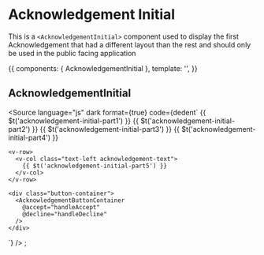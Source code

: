 <!-- AcknowledgemtnInitial.stories.mdx -->


<Meta
  title="Shared/Components/Acknowledgement Section/AcknowledgementInitial"
  component={AcknowledgementInitial}
  decoratiors={[withKnobs]}
/>

# Acknowledgement Initial

This is a `<AcknowledgementInitial>` component used to display the first Acknowledgement that had a
different layout than the rest and should only be used in the public facing application

<Props of={AcknowledgementInitial} />

<Canvas>
  <Story
    name="Primary"
    height="500px"
  >
    {{
      components: { AcknowledgementInitial },
      template: '<AcknowledgementInitial />',
    }}
  </Story>
</Canvas>

## AcknowledgementInitial

<Source
  language="js"
  dark
  format={true}
  code={dedent`
  <v-container>
    <v-row>
      <v-col class="text-left acknowledgement-text">
        {{ $t('acknowledgement-initial-part1') }}
      </v-col>
    </v-row>
    <v-row>
      <v-col class="text-left acknowledgement-text">
        {{ $t('acknowledgement-initial-part2') }}
      </v-col>
    </v-row>
    <v-row>
      <v-col class="text-left acknowledgement-text">
        {{ $t('acknowledgement-initial-part3') }}
      </v-col>
    </v-row>
    <v-row>
      <v-col class="text-left acknowledgement-text">
        {{ $t('acknowledgement-initial-part4') }}
      </v-col>
    </v-row>

    <v-row>
      <v-col class="text-left acknowledgement-text">
        {{ $t('acknowledgement-initial-part5') }}
      </v-col>
    </v-row>

    <div class="button-container">
      <AcknowledgementButtonContainer
        @accept="handleAccept"
        @decline="handleDecline"
      />
    </div>

  </v-container>
`}
/>
;
